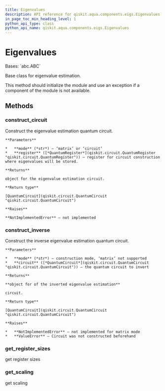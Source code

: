 ```yaml
---
title: Eigenvalues
description: API reference for qiskit.aqua.components.eigs.Eigenvalues
in_page_toc_min_heading_level: 1
python_api_type: class
python_api_name: qiskit.aqua.components.eigs.Eigenvalues
---
```


# Eigenvalues

<Class id="qiskit.aqua.components.eigs.Eigenvalues" isDedicatedPage={true} github="https://github.com/qiskit-community/qiskit-aqua/tree/stable/0.9/qiskit/aqua/components/eigs/eigs.py" signature="Eigenvalues" modifiers="class">
  Bases: `abc.ABC`

  Base class for eigenvalue estimation.

  This method should initialize the module and use an exception if a component of the module is not available.

  ## Methods

  <span id="qiskit-aqua-components-eigs-eigenvalues-construct-circuit" />

  ### construct\_circuit

  <Function id="qiskit.aqua.components.eigs.Eigenvalues.construct_circuit" signature="Eigenvalues.construct_circuit(mode, register=None)" modifiers="abstract">
    Construct the eigenvalue estimation quantum circuit.

    **Parameters**

    *   **mode** (*str*) – ‘matrix’ or ‘circuit’
    *   **register** ([*QuantumRegister*](qiskit.circuit.QuantumRegister "qiskit.circuit.QuantumRegister")) – register for circuit construction where eigenvalues will be stored.

    **Returns**

    object for the eigenvalue estimation circuit.

    **Return type**

    [QuantumCircuit](qiskit.circuit.QuantumCircuit "qiskit.circuit.QuantumCircuit")

    **Raises**

    **NotImplementedError** – not implemented
  </Function>

  <span id="qiskit-aqua-components-eigs-eigenvalues-construct-inverse" />

  ### construct\_inverse

  <Function id="qiskit.aqua.components.eigs.Eigenvalues.construct_inverse" signature="Eigenvalues.construct_inverse(mode, circuit)">
    Construct the inverse eigenvalue estimation quantum circuit.

    **Parameters**

    *   **mode** (*str*) – construction mode, ‘matrix’ not supported
    *   **circuit** ([*QuantumCircuit*](qiskit.circuit.QuantumCircuit "qiskit.circuit.QuantumCircuit")) – the quantum circuit to invert

    **Returns**

    **object for of the inverted eigenvalue estimation**

    circuit.

    **Return type**

    [QuantumCircuit](qiskit.circuit.QuantumCircuit "qiskit.circuit.QuantumCircuit")

    **Raises**

    *   **NotImplementedError** – not implemented for matrix mode
    *   **ValueError** – Circuit was not constructed beforehand
  </Function>

  <span id="qiskit-aqua-components-eigs-eigenvalues-get-register-sizes" />

  ### get\_register\_sizes

  <Function id="qiskit.aqua.components.eigs.Eigenvalues.get_register_sizes" signature="Eigenvalues.get_register_sizes()" modifiers="abstract">
    get register sizes
  </Function>

  <span id="qiskit-aqua-components-eigs-eigenvalues-get-scaling" />

  ### get\_scaling

  <Function id="qiskit.aqua.components.eigs.Eigenvalues.get_scaling" signature="Eigenvalues.get_scaling()" modifiers="abstract">
    get scaling
  </Function>
</Class>

